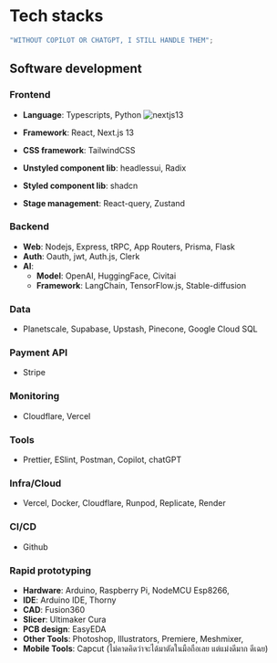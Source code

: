 # Tech stacks

```js filename="tech_stacks.ts" {3} copy
"WITHOUT COPILOT OR CHATGPT, I STILL HANDLE THEM";
```

## Software development

### Frontend

- **Language**: Typescripts, Python
![nextjs13](https://images.unsplash.com/photo-1694845481810-53aba757a6cd?ixlib=rb-4.0.3&ixid=M3wxMjA3fDB8MHxlZGl0b3JpYWwtZmVlZHwyfHx8ZW58MHx8fHx8&auto=format&fit=crop&w=500&q=60)

- **Framework**: React, Next.js 13

- **CSS framework**: TailwindCSS

- **Unstyled component lib**: headlessui, Radix
- **Styled component lib**: shadcn
- **Stage management**: React-query, Zustand

### Backend

- **Web**: Nodejs, Express, tRPC, App Routers, Prisma, Flask
- **Auth**: Oauth, jwt, Auth.js, Clerk
- **AI**:
  - **Model**: OpenAI, HuggingFace, Civitai
  - **Framework**: LangChain, TensorFlow.js, Stable-diffusion

### Data

- Planetscale, Supabase, Upstash, Pinecone, Google Cloud SQL

### Payment API

- Stripe

### Monitoring

- Cloudflare, Vercel

### Tools

- Prettier, ESlint, Postman, Copilot, chatGPT

### Infra/Cloud

- Vercel, Docker, Cloudflare, Runpod, Replicate, Render

### CI/CD

- Github

### Rapid prototyping

- **Hardware**: Arduino, Raspberry Pi, NodeMCU Esp8266,
- **IDE**: Arduino IDE, Thorny
- **CAD**: Fusion360
- **Slicer**: Ultimaker Cura
- **PCB design**: EasyEDA
- **Other Tools**: Photoshop, Illustrators, Premiere, Meshmixer,
- **Mobile Tools**: Capcut (ไม่คาดคิดว่าจะได้มาตัดในมือถือเลย แต่แม่งดีมาก ดีเฉย)
